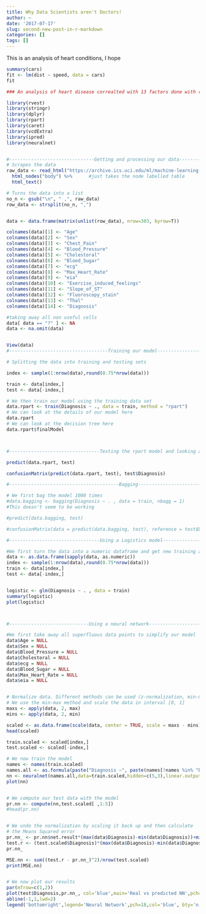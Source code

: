 ```yaml
---
title: Why Data Scientists aren't Doctors!
author: ~
date: '2017-07-17'
slug: second-new-post-in-r-markdown
categories: []
tags: []
---
```


This is an analysis of heart conditions, I hope

```r
summary(cars)
fit <- lm(dist ~ speed, data = cars)
fit
```


```r
### An analysis of heart disease correalted with 13 factors done with rpart and the bagging technique

library(rvest)
library(stringr)
library(dplyr)
library(rpart)
library(caret)
library(vcdExtra)
library(ipred)
library(neuralnet)


#-------------------------------Getting and processing our data----------------------------------------------
# Scrapes the data
raw_data <- read_html("https://archive.ics.uci.edu/ml/machine-learning-databases/heart-disease/processed.cleveland.data") %>%  #reads the the data from this page
  html_nodes("body") %>%      #just takes the node labelled table                  #finds the first element of this node
  html_text()

# Turns the data into a list 
no_n <- gsub("\n", " ,", raw_data)
row_data <- strsplit(no_n, ",")


data <- data.frame(matrix(unlist(row_data), nrow=303, byrow=T))

colnames(data)[1] <- "Age"
colnames(data)[2] <- "Sex"
colnames(data)[3] <- "Chest_Pain"
colnames(data)[4] <- "Blood_Pressure"
colnames(data)[5] <- "Cholestoral"
colnames(data)[6] <- "Blood_Sugar"
colnames(data)[7] <- "ecg"
colnames(data)[8] <- "Max_Heart_Rate"
colnames(data)[9] <- "eia"
colnames(data)[10] <- "Exercise_induced_feelings"
colnames(data)[11] <- "Slope_of_ST"
colnames(data)[12] <- "Fluoroscopy_stain"
colnames(data)[13] <- "Thal"
colnames(data)[14] <- "Diagnosis"

#taking away all non useful cells
data[ data == "?" ] <- NA
data <- na.omit(data)


View(data)
#------------------------------------Training our model-----------------------------------------------------

# Splitting the data into training and testing sets

index <- sample(1:nrow(data),round(0.75*nrow(data)))

train <- data[index,]
test <- data[-index,]

# We then train our model using the training data set 
data.rpart <- train(Diagnosis ~ ., data = train, method = "rpart")
# We can look at the details of our model here
data.rpart
# We can look at the decision tree here
data.rpart$finalModel



#---------------------------------Testing the rpart model and looking at output------------------------------------

predict(data.rpart, test)

confusionMatrix(predict(data.rpart, test), test$Diagnosis)

#----------------------------------------Bagging--------------------------------------------------------------

# We first bag the model 1000 times 
#data.bagging <- bagging(Diagnosis ~ . , data = train, nbagg = 1)
#This doesn't seem to be working 

#predict(data.bagging, test)

#confusionMatrix(data = predict(data.bagging, test), reference = test$Diagnosis)

#---------------------------------Using a Logistics model----------------------------------------------------

#We first turn the data into a numeric dataframe and get new training and testing sets
data <- as.data.frame(sapply(data, as.numeric))
index <- sample(1:nrow(data),round(0.75*nrow(data)))
train <- data[index,]
test <- data[-index,]


logistic <- glm(Diagnosis ~ . , data = train)
summary(logistic)
plot(logistic)



#-----------------------------Using a neural network---------------------------------------------------------

#We first take away all superfluous data points to simplify our model
data$Age = NULL
data$Sex = NULL
data$Blood_Pressure = NULL
data$Cholestoral = NULL
data$ecg = NULL
data$Blood_Sugar = NULL
data$Max_Heart_Rate = NULL
data$eia = NULL


# Normalize data. Different methods can be used (z-normalization, min-max). 
# We use the min-max method and scale the data in interval [0, 1]
maxs <- apply(data, 2, max)
mins <- apply(data, 2, min)

scaled <- as.data.frame(scale(data, center = TRUE, scale = maxs - mins))
head(scaled)

train.scaled <- scaled[index,]
test.scaled <- scaled[-index,]

# We now train the model
names <- names(train.scaled)
names.all <- as.formula(paste("Diagnosis ~", paste(names[!names %in% "Diagnosis"], collapse = " + ")))
nn <- neuralnet(names.all,data=train.scaled,hidden=c(5,3),linear.output=T)
plot(nn)


# We compute our test data with the model  
pr.nn <- compute(nn,test.scaled[ ,1:5])      
#head(pr.nn)


# We undo the normalization by scaling it back up and then calculate 
# the Means Squared error
pr.nn_ <- pr.nn$net.result*(max(data$Diagnosis)-min(data$Diagnosis))+min(data$Diagnosis)
test.r <- (test.scaled$Diagnosis)*(max(data$Diagnosis)-min(data$Diagnosis))+min(data$Diagnosis)
pr.nn_

MSE.nn <- sum((test.r - pr.nn_)^2)/nrow(test.scaled)
print(MSE.nn)


# We now plot our results
par(mfrow=c(1,2))
plot(test$Diagnosis,pr.nn_, col='blue',main='Real vs predicted NN',pch=18,cex=0.7)
abline(-1,1,lwd=2)
legend('bottomright',legend='Neural Network',pch=18,col='blue', bty='n')
```